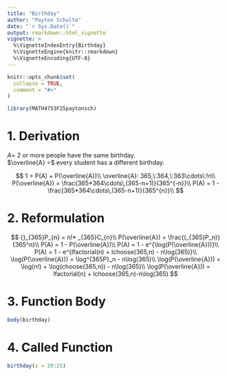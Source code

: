 ```yaml
---
title: "Birthday"
author: "Payton Schulte"
date: "`r Sys.Date()`"
output: rmarkdown::html_vignette
vignette: >
  %\VignetteIndexEntry{Birthday}
  %\VignetteEngine{knitr::rmarkdown}
  %\VignetteEncoding{UTF-8}
---
```


```r
knitr::opts_chunk$set(
  collapse = TRUE,
  comment = "#>"
)
```

```r
library(MATH4753F25paytonsch)
```

# 1. Derivation
$A =$ 2 or more people have the same birthday.\
$\overline{A} =$ every student has a different birthday.

$$
1 = P(A) + P(\overline{A})\\
\overline{A}: 365,\:364,\:363\cdots\:!n\\
P(\overline{A}) = \frac{365*364\cdots\,(365-n+1)}{365^{-n}}\\
P(A) = 1 - \frac{365*364\cdots\,(365-n+1)}{365^{n}}\\
$$

# 2. Reformulation

$$
{}_{365}P_{n} = n!* _{365}C_{n}\\
P(\overline{A}) = \frac{(_{365}P_n)}{365^n}\\
P(A) = 1 - P(\overline{A})\\
P(A) = 1 - e^{\log(P(\overline{A}))}\\
P(A) = 1 - e^{lfactorial(n) + lchoose(365,n) - n\log(365)}\\
\log(P(\overline{A})) = \log^{365P}_n - n\log(365)\\
\log(P(\overline{A})) = \log(n!) + \log(choose(365,n)) - n\log(365)\\
\log(P(\overline{A})) = lfactorial(n) + lchoose(365,n)-n\log(365)
$$

# 3. Function Body
```r
body(birthday)
```

# 4. Called Function
```r
birthday(x = 20:25)
```



